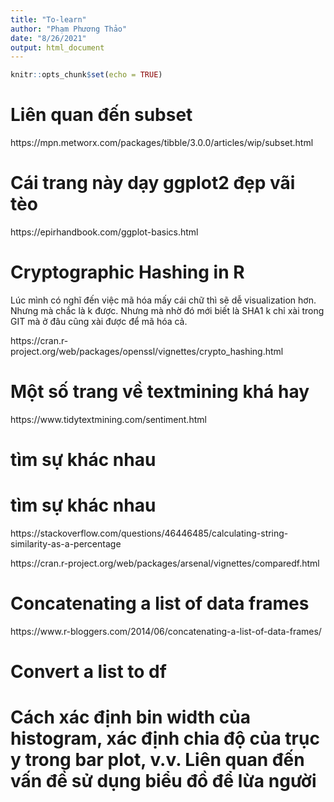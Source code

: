 ```yaml
---
title: "To-learn"
author: "Phạm Phương Thảo"
date: "8/26/2021"
output: html_document
---
```


```r
knitr::opts_chunk$set(echo = TRUE)
```

# Liên quan đến subset

https://mpn.metworx.com/packages/tibble/3.0.0/articles/wip/subset.html

# Cái trang này dạy ggplot2 đẹp vãi tèo

https://epirhandbook.com/ggplot-basics.html

# Cryptographic Hashing in R

Lúc mình có nghĩ đến việc mã hóa mấy cái chữ thì sẽ dễ visualization hơn.
Nhưng mà chắc là k được.
Nhưng mà nhờ đó mới biết là SHA1 k chỉ xài trong GIT mà ở đâu cũng xài được để mã hóa cả.

https://cran.r-project.org/web/packages/openssl/vignettes/crypto_hashing.html

# Một số trang về textmining khá hay

https://www.tidytextmining.com/sentiment.html

# tìm sự khác nhau

# tìm sự khác nhau

https://stackoverflow.com/questions/46446485/calculating-string-similarity-as-a-percentage

https://cran.r-project.org/web/packages/arsenal/vignettes/comparedf.html
  
# Concatenating a list of data frames

https://www.r-bloggers.com/2014/06/concatenating-a-list-of-data-frames/

# Convert a list to df

# Cách xác định bin width của histogram, xác định chia độ của trục y trong bar plot, v.v. Liên quan đến vấn đề sử dụng biểu đồ để lừa người

